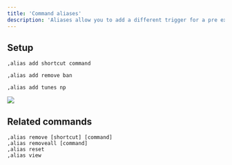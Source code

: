 ```yaml
---
title: 'Command aliases'
description: 'Aliases allow you to add a different trigger for a pre existing command - e.g making ,boot an alternative trigger for ,kick.'
---
```


## Setup
```
,alias add shortcut command
```
```
,alias add remove ban
```
```
,alias add tunes np
```
<Frame type="glass">
  <img src="https://github.com/ju/docs/blob/main/static/alias.png?raw=true" />
</Frame>

## Related commands
```
,alias remove [shortcut] [command]
,alias removeall [command]
,alias reset
,alias view
```